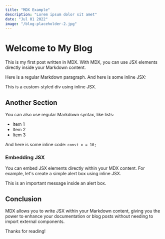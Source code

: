 ```yaml
---
title: "MDX Example"
description: "Lorem ipsum dolor sit amet"
date: "Jul 01 2022"
image: "/blog-placeholder-2.jpg"
---
```


# Welcome to My Blog

This is my first post written in MDX. With MDX, you can use JSX elements directly inside your Markdown content.

Here is a regular Markdown paragraph. And here is some inline JSX:

<div style={{ padding: "10px", backgroundColor: "#f0f0f0" }}>This is a custom-styled div using inline JSX.</div>

## Another Section

You can also use regular Markdown syntax, like lists:

-   Item 1
-   Item 2
-   Item 3

And here is some inline code: `const x = 10;`

### Embedding JSX

You can embed JSX elements directly within your MDX content. For example, let's create a simple alert box using inline JSX.

<div style={{ border: "1px solid red", padding: "10px", backgroundColor: "#ffe6e6" }}>
    This is an important message inside an alert box.
</div>

## Conclusion

MDX allows you to write JSX within your Markdown content, giving you the power to enhance your documentation or blog posts without needing to import external components.

Thanks for reading!
